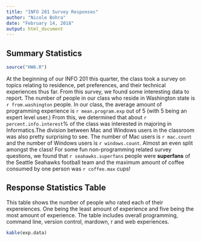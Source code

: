 ```yaml
---
title: "INFO 201 Survey Responses"
author: "Nicole Bohra"
date: "February 14, 2018"
output: html_document
---
```


## Summary Statistics 
``` r
source("HW6.R")

```
At the beginning of our INFO 201 this quarter, the class took a survey on topics relating to residence, pet preferences, and their technical experiences thus far. From this survey, we found some interesting data to report. The number of people in our class who reside in Washington state is `r from.washington` people. In our class, the average amount of programming experience is `r mean.program.exp` out of 5 (with 5 being an expert level user.) From this, we determined that about `r percent.info.interest`% of the class was interested in majoring in Informatics.The division between Mac and Windows users in the classroom was also pretty surprising to see. The number of Mac users is `r mac.count` and the number of Windows users is `r windows.count`. Almost an even split amongst the class!
For some fun non-programming related survey questions, we found that `r seahawks.superfans` people were **superfans** of the Seattle Seahawks football team and the maximum amount of coffee consumed by one person was `r coffee.max` cups!

## Response Statistics Table 

This table shows the number of people who rated each of their expereiences. One being the least amount of experience and five being the most amount of experience. The table includes overall programming, command line, version control, mardown, r and web experiences. 

```r

kable(exp.data)

```

  